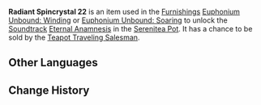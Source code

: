 {{Item Infobox
|id           = 141022
|image        = Item Radiant Spincrystal.png
|type         = Adventure Items
|group        = Radiant Spincrystals
|rarity       = 4
|invCategory  = Precious Items
|description  = This wondrous crystal contains a certain rhythm, like something beautiful woven from delicate silk. These items can be found throughout the mainland or from merchants who collect curios. The tune held within this crystal can be revivified in your [[Serenitea Pot]] using either "[[Euphonium Unbound: Winding]]" or "[[Euphonium Unbound: Soaring]]." The tune contained within this [[Radiant Spincrystal]] is "[[Eternal Anamnesis (Genshin Impact Main Theme Var.)|Eternal Anamnesis]]."
|source1      = [[Chubby]]
|track        = Eternal Anamnesis (Genshin Impact Main Theme Var.)
}}
'''Radiant Spincrystal 22''' is an item used in the [[Furnishings]] [[Euphonium Unbound: Winding]] or [[Euphonium Unbound: Soaring]] to unlock the [[Soundtrack]] [[Eternal Anamnesis (Genshin Impact Main Theme Var.)|Eternal Anamnesis]] in the [[Serenitea Pot]]. It has a chance to be sold by the [[Teapot Traveling Salesman]].

==Other Languages==
{{Other Languages
|default_hidden = 1
|en      = Radiant Spincrystal 22
|zhs     = 旋曜玉帛・其二十二
|zhs_rm  = Xuán Yào Yùbó - Qí Èrshí'èr
|zht     = 旋曜玉帛・其二十二
|zht_rm  = Xuán Yào Yùbó - Qí Èrshí'èr
|ja      = 旋曜玉帛・22
|ja_rm   = Sen'you Gyokuhaku - Nijuuni{{Assumed}}
|ko      = 빛나는 결정・22
|ko_rm   = Bitnaneun Gyeoljeong 22
|es      = Girocristal radiante (22)
|fr      = Gyrocristal radiant 22
|ru      = Лучистый кристалл {{tt|22|}}
|th      = Radiant Spincrystal 22
|vi      = Ngọc Thạch Âm Vang 22
|de      = Strahlender Drehkristall XXII
|id      = Radiant Spincrystal 22
|pt      = Cristal Rodopiante Radiante 22
}}

==Change History==
{{Change History|2.6}}